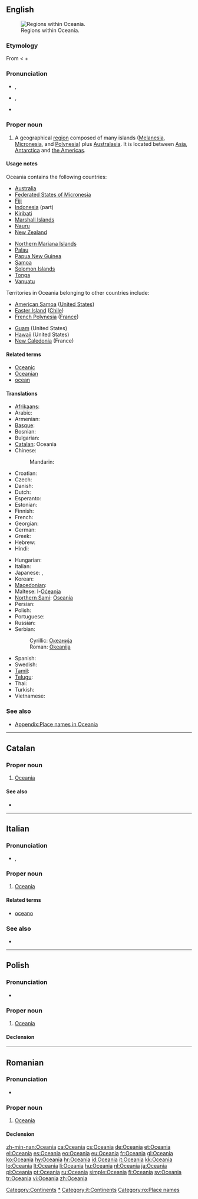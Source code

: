 {{also|Oceânia|Óceánia|Oceanía}}
==English==
{{wikipedia}}
[[File:Oceanias Regions.png|thumb|Regions within Oceania.]]

===Etymology===
From {{term|ocean}} < {{etyl|grc}} {{term|Ὠκεανός|sc=polytonic|tr=Ōkeanos||Oceanus|lang=grc}} + {{term|-ia||realm of}}

===Pronunciation===
* {{a|UK}} {{IPA|/ˌəʊ.ʃiˈɑːn.(iː.)ə/}}, {{SAMPA|/%@U.Si"A:n.(i:.)@/}}
* {{a|US}} {{IPA|/ˌoʊʃiˈæniə/}}, {{SAMPA|/%oUSi{ni@/}}
* {{rhymes|eɪniə}}

===Proper noun===
{{en-proper noun}}

# A geographical [[region]] composed of many islands ([[Melanesia]], [[Micronesia]], and [[Polynesia]]) plus [[Australasia]]. It is located between [[Asia]], [[Antarctica]] and [[the Americas]].

====Usage notes====
Oceania contains the following countries:
{{top2}}
* [[Australia]]
* [[Federated States of Micronesia]]
* [[Fiji]]
* [[Indonesia]] (part)
* [[Kiribati]]
* [[Marshall Islands]]
* [[Nauru]]
* [[New Zealand]]
{{mid2}}
* [[Northern Mariana Islands]]
* [[Palau]]
* [[Papua New Guinea]]
* [[Samoa]]
* [[Solomon Islands]]
* [[Tonga]]
* [[Vanuatu]]
{{bottom}}
Territories in Oceania belonging to other countries include:
{{top2}}
* [[American Samoa]] ([[United States]])
* [[Easter Island]] ([[Chile]])
* [[French Polynesia]] ([[France]])
{{mid2}}
* [[Guam]] (United States)
* [[Hawaii]] (United States)
* [[New Caledonia]] (France)
{{bottom}}

====Related terms====
* [[Oceanic]]
* [[Oceanian]]
* [[ocean]]

====Translations====
{{trans-top|a geographical region composed of many islands}}
* [[Afrikaans]]: {{t|af|Oseanië|xs=Afrikaans}}
* Arabic: {{t|ar|أوقيانوسيا|f|tr=’ukiyaanusiya}}
* Armenian: {{t|hy|Օվկիանիա|tr=Ovkiania|sc=Armn}}
* [[Basque]]: {{t|eu|Ozeania|xs=Basque}}
* Bosnian: {{t-|bs|Okeanija|f}}
* Bulgarian: {{t-|bg|Океания|f}}
* [[Catalan]]: Oceania {{f}}
* Chinese:
*: Mandarin: {{t|cmn|大洋洲|tr=Dàyángzhōu|sc=Hani}}
* Croatian: {{t+|hr|Oceanija|f|alt=Ocèānija}}
* Czech: {{t-|cs|Oceánie|f}}
* Danish: {{t-|da|Oceanien}}
* Dutch: {{t+|nl|Oceanië|n}}
* Esperanto: {{t-|eo|Oceanio|xs=Esperanto}}
* Estonian: {{t-|et|Okeaania}}
* Finnish: {{t+|fi|Oseania}}
* French: {{t+|fr|Océanie|f}}
* Georgian: {{t|ka|ოკეანეთი|tr=okeanet'i|sc=Geor|xs=Georgian}}
* German: {{t+|de|Ozeanien|n}}
* Greek: {{t+|el|Ωκεανία|f|tr=Okeanía}}
* Hebrew: {{t|he|אוקיאניה|f|tr=okiania|sc=Hebr}}
* Hindi: {{t|hi|ओशिआनिया|m|tr=ośi'āniyā|sc=Deva}}
{{trans-mid}}
* Hungarian: {{t+|hu|Óceánia}}
* Italian: {{t+|it|Oceania|f}}
* Japanese: {{t-|ja|オセアニア|tr=Oseania}}, {{t-|ja|大洋州|tr=たいようしゅう, Taiyōshū}}
* Korean: {{t|ko|오세아니아|tr=Oseania|sc=Kore}}
* [[Macedonian]]: {{t-|mk|Океанија|f|tr=Okeánija}}
* Maltese: l-[[Oċeanja]]
* [[Northern Sami]]: [[Oseania]]
* Persian: {{t|fa|اقیانوسیه|tr=oqyânusiye|sc=fa-Arab}}
* Polish: {{t+|pl|Oceania|f}}
* Portuguese: {{t+|pt|Oceania|f}}
* Russian: {{t+|ru|Океания|f|tr=Okeánija}}
* Serbian:
*: Cyrillic: [[Океанија]] {{f}}
*: Roman: [[Okeanija]] {{f}}
* Spanish: {{t+|es|Oceanía|f}}
* Swedish: {{t+|sv|Oceanien}}
* [[Tamil]]: {{t|ta|ஓசியானியா|xs=Tamil}}
* [[Telugu]]: {{t|te|ఓషియానియా}}
* Thai: {{t|th|โอเชียเนีย|sc=Thai}}
* Turkish: {{t+|tr|Okyanusya}}
* Vietnamese: {{t|vi|Châu Đại Dương|xs=Vietnamese}}
{{trans-bottom}}

===See also===
* [[Appendix:Place names in Oceania]]

[[Category:Continents]]
[[Category:Oceania|*]]

----

==Catalan==

===Proper noun===
{{ca-prop|f}}

# [[#English|Oceania]]

====See also====
* {{list|ca|continents}}

----
==Italian==

===Pronunciation===
* {{IPA|/otʃeˈanja/|lang=it}}, {{SAMPA|/otSe"anja/}}

===Proper noun===
{{it-proper noun|g=f}}

# [[#English|Oceania]]

====Related terms====
* [[oceano]]

===See also===
* {{list|it|continents}}

[[Category:it:Continents]]
----

==Polish==

===Pronunciation===
* {{IPA|/ɔt͡s̪ɛˈaɲja/|lang=pl}}

===Proper noun===
{{infl|pl|proper noun|g=f}}

# [[#English|Oceania]]

====Declension====
{{pl-decl-noun-sing
|Oceania
|Oceanii
|Oceanii
|Oceanię
|Oceanią
|Oceanii
|Oceanio
}}

----

==Romanian==

===Pronunciation===
* {{IPA|[o.ʧe̯a.ni.a]|lang=ro}}

===Proper noun===
{{infl|ro|proper noun|g=f}}

# [[#English|Oceania]]

====Declension====
{{ro-country|gend=f|Oceaniei}}

[[Category:ro:Place names]]

[[zh-min-nan:Oceania]]
[[ca:Oceania]]
[[cs:Oceania]]
[[de:Oceania]]
[[et:Oceania]]
[[el:Oceania]]
[[es:Oceania]]
[[eo:Oceania]]
[[eu:Oceania]]
[[fr:Oceania]]
[[gl:Oceania]]
[[ko:Oceania]]
[[hy:Oceania]]
[[hr:Oceania]]
[[id:Oceania]]
[[it:Oceania]]
[[kk:Oceania]]
[[lo:Oceania]]
[[lt:Oceania]]
[[li:Oceania]]
[[hu:Oceania]]
[[nl:Oceania]]
[[ja:Oceania]]
[[pl:Oceania]]
[[pt:Oceania]]
[[ru:Oceania]]
[[simple:Oceania]]
[[fi:Oceania]]
[[sv:Oceania]]
[[tr:Oceania]]
[[vi:Oceania]]
[[zh:Oceania]]